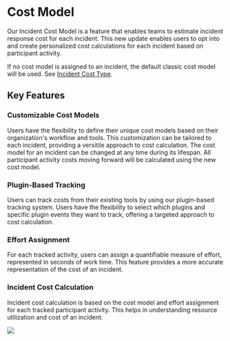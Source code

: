 # Cost Model

Our Incident Cost Model is a feature that enables teams to estimate incident response cost for each incident. This new update enables users to opt into and create personalized cost calculations for each incident based on participant activity.

If no cost model is assigned to an incident, the default classic cost model will be used. See [Incident Cost Type](../../administration/settings/incident/incident-cost-type.mdx###calculating-incident-cost).

## Key Features

### Customizable Cost Models
Users have the flexibility to define their unique cost models based on their organization's workflow and tools. This customization can be tailored to each incident, providing a versitile approach to cost calculation. The cost model for an incident can be changed at any time during its lifespan. All participant activity costs moving forward will be calculated using the new cost model.

### Plugin-Based Tracking
Users can track costs from their existing tools by using our plugin-based tracking system. Users have the flexibility to select which plugins and specific plugin events they want to track, offering a targeted approach to cost calculation.

### Effort Assignment
For each tracked activity, users can assign a quantifiable measure of effort, represented in seconds of work time. This feature provides a more accurate representation of the cost of an incident.

### Incident Cost Calculation
Incident cost calculation is based on the cost model and effort assignment for each tracked participant activity. This helps in understanding resource utilization and cost of an incident.


<div style={{textAlign: 'center'}}>

![](/img/admin-ui-incident-cost-model.png)

</div>
